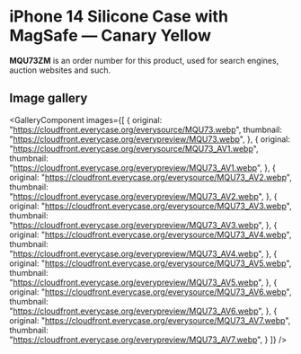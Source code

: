
# iPhone 14 Silicone Case with MagSafe — Canary Yellow

<Callout type='info' emoji='👉🏻'>**MQU73ZM** is an order number for this product, used for search engines, auction websites and such.</Callout>

## Image gallery

<GalleryComponent
    images={[
      {
        original: "https://cloudfront.everycase.org/everysource/MQU73.webp",
        thumbnail: "https://cloudfront.everycase.org/everypreview/MQU73.webp",
      },
      {
        original: "https://cloudfront.everycase.org/everysource/MQU73_AV1.webp",
        thumbnail: "https://cloudfront.everycase.org/everypreview/MQU73_AV1.webp",
      },
      {
        original: "https://cloudfront.everycase.org/everysource/MQU73_AV2.webp",
        thumbnail: "https://cloudfront.everycase.org/everypreview/MQU73_AV2.webp",
      },
      {
        original: "https://cloudfront.everycase.org/everysource/MQU73_AV3.webp",
        thumbnail: "https://cloudfront.everycase.org/everypreview/MQU73_AV3.webp",
      },
      {
        original: "https://cloudfront.everycase.org/everysource/MQU73_AV4.webp",
        thumbnail: "https://cloudfront.everycase.org/everypreview/MQU73_AV4.webp",
      },
      {
        original: "https://cloudfront.everycase.org/everysource/MQU73_AV5.webp",
        thumbnail: "https://cloudfront.everycase.org/everypreview/MQU73_AV5.webp",
      },
      {
        original: "https://cloudfront.everycase.org/everysource/MQU73_AV6.webp",
        thumbnail: "https://cloudfront.everycase.org/everypreview/MQU73_AV6.webp",
      },
      {
        original: "https://cloudfront.everycase.org/everysource/MQU73_AV7.webp",
        thumbnail: "https://cloudfront.everycase.org/everypreview/MQU73_AV7.webp",
      }
    ]}
  />
